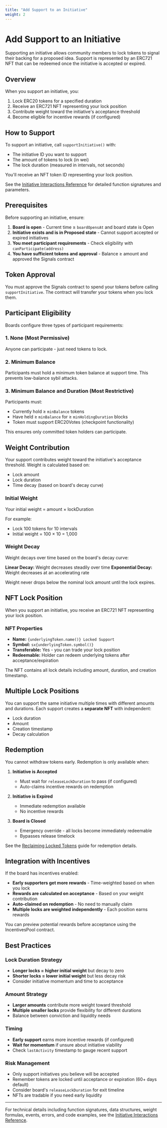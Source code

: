 ```yaml
---
title: "Add Support to an Initiative"
weight: 2
---
```


# Add Support to an Initiative

Supporting an initiative allows community members to lock tokens to signal their backing for a proposed idea. Support is represented by an ERC721 NFT that can be redeemed once the initiative is accepted or expired.

## Overview

When you support an initiative, you:
1. Lock ERC20 tokens for a specified duration
2. Receive an ERC721 NFT representing your lock position
3. Contribute weight toward the initiative's acceptance threshold
4. Become eligible for incentive rewards (if configured)

## How to Support

To support an initiative, call `supportInitiative()` with:
- The initiative ID you want to support
- The amount of tokens to lock (in wei)
- The lock duration (measured in intervals, not seconds)

You'll receive an NFT token ID representing your lock position.

See the [Initiative Interactions Reference](/reference/initiative-interactions#supporting-initiatives) for detailed function signatures and parameters.

## Prerequisites

Before supporting an initiative, ensure:

1. **Board is open** - Current time ≥ `boardOpensAt` and board state is Open
2. **Initiative exists and is in Proposed state** - Cannot support accepted or expired initiatives
3. **You meet participant requirements** - Check eligibility with `canParticipate(address)`
4. **You have sufficient tokens and approval** - Balance ≥ amount and approved the Signals contract

## Token Approval

You must approve the Signals contract to spend your tokens before calling `supportInitiative`. The contract will transfer your tokens when you lock them.

## Participant Eligibility

Boards configure three types of participant requirements:

### 1. None (Most Permissive)

Anyone can participate - just need tokens to lock.

### 2. Minimum Balance

Participants must hold a minimum token balance at support time. This prevents low-balance sybil attacks.

### 3. Minimum Balance and Duration (Most Restrictive)

Participants must:
- Currently hold ≥ `minBalance` tokens
- Have held ≥ `minBalance` for ≥ `minHoldingDuration` blocks
- Token must support ERC20Votes (checkpoint functionality)

This ensures only committed token holders can participate.

## Weight Contribution

Your support contributes weight toward the initiative's acceptance threshold. Weight is calculated based on:
- Lock amount
- Lock duration
- Time decay (based on board's decay curve)

### Initial Weight

Your initial weight = amount × lockDuration

For example:
- Lock 100 tokens for 10 intervals
- Initial weight = 100 × 10 = 1,000

### Weight Decay

Weight decays over time based on the board's decay curve:

**Linear Decay:** Weight decreases steadily over time
**Exponential Decay:** Weight decreases at an accelerating rate

Weight never drops below the nominal lock amount until the lock expires.

## NFT Lock Position

When you support an initiative, you receive an ERC721 NFT representing your lock position.

### NFT Properties

- **Name:** `{underlyingToken.name()} Locked Support`
- **Symbol:** `sx{underlyingToken.symbol()}`
- **Transferable:** Yes - you can trade your lock position
- **Redeemable:** Holder can redeem underlying tokens after acceptance/expiration

The NFT contains all lock details including amount, duration, and creation timestamp.

## Multiple Lock Positions

You can support the same initiative multiple times with different amounts and durations. Each support creates a **separate NFT** with independent:
- Lock duration
- Amount
- Creation timestamp
- Decay calculation

## Redemption

You cannot withdraw tokens early. Redemption is only available when:

1. **Initiative is Accepted**
   - Must wait for `releaseLockDuration` to pass (if configured)
   - Auto-claims incentive rewards on redemption

2. **Initiative is Expired**
   - Immediate redemption available
   - No incentive rewards

3. **Board is Closed**
   - Emergency override - all locks become immediately redeemable
   - Bypasses release timelock

See the [Reclaiming Locked Tokens](/initiatives/reclaim-tokens) guide for redemption details.

## Integration with Incentives

If the board has incentives enabled:

- **Early supporters get more rewards** - Time-weighted based on when you lock
- **Rewards are calculated on acceptance** - Based on your weight contribution
- **Auto-claimed on redemption** - No need to manually claim
- **Multiple locks are weighted independently** - Each position earns rewards

You can preview potential rewards before acceptance using the IncentivesPool contract.

## Best Practices

### Lock Duration Strategy

- **Longer locks = higher initial weight** but decay to zero
- **Shorter locks = lower initial weight** but less decay risk
- Consider initiative momentum and time to acceptance

### Amount Strategy

- **Larger amounts** contribute more weight toward threshold
- **Multiple smaller locks** provide flexibility for different durations
- Balance between conviction and liquidity needs

### Timing

- **Early support** earns more incentive rewards (if configured)
- **Wait for momentum** if unsure about initiative viability
- Check `lastActivity` timestamp to gauge recent support

### Risk Management

- Only support initiatives you believe will be accepted
- Remember tokens are locked until acceptance or expiration (60+ days default)
- Consider board's `releaseLockDuration` for exit timeline
- NFTs are tradable if you need early liquidity

---

For technical details including function signatures, data structures, weight formulas, events, errors, and code examples, see the [Initiative Interactions Reference](/reference/initiative-interactions#supporting-initiatives).
